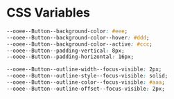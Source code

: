 # CSS Variables

```css
--ooee--Button--background-color: #eee;
--ooee--Button--background-color--hover: #ddd;
--ooee--Button--background-color--active: #ccc;
--ooee--Button--padding-vertical: 8px;
--ooee--Button--padding-horizontal: 16px;

--ooee--Button--outline-width--focus-visible: 2px;
--ooee--Button--outline-style--focus-visible: solid;
--ooee--Button--outline-color--focus-visible: #aaa;
--ooee--Button--outline-offset--focus-visible: 2px;
```

